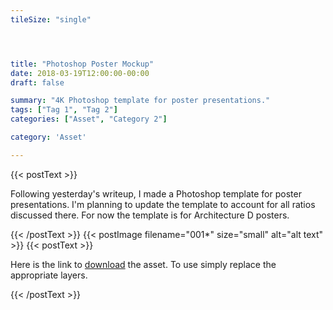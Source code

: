 ```yaml
---
tileSize: "single"




title: "Photoshop Poster Mockup"
date: 2018-03-19T12:00:00-00:00
draft: false

summary: "4K Photoshop template for poster presentations."
tags: ["Tag 1", "Tag 2"]
categories: ["Asset", "Category 2"]

category: 'Asset'

---
```

<!--postText--> {{< postText >}} 
<p>Following yesterday's writeup, I made a Photoshop template for poster presentations. I'm planning to update the template to account for all ratios discussed there. For now the template is for Architecture D posters.</p>
{{< /postText >}}

<!--postImage--> {{< postImage filename="001*" size="small" alt="alt text" >}} 

<!--postText--> {{< postText >}} 
<p>Here is the link to <a class="link link--loud-simple" href="https://www.dropbox.com/s/pgyp4v20blew04u/Poster%20Mockup%20%28hhx%29.zip?dl=0">download</a> the asset. To use simply replace the appropriate layers.</p>
{{< /postText >}}